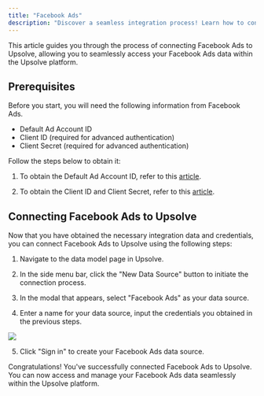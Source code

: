```yaml
---
title: "Facebook Ads"
description: "Discover a seamless integration process! Learn how to connect Facebook Ads to Upsolve effortlessly for streamlined transactions."
---
```


This article guides you through the process of connecting Facebook Ads to Upsolve, allowing you to seamlessly access your Facebook Ads data within the Upsolve platform.

## Prerequisites

Before you start, you will need the following information from Facebook Ads.

- Default Ad Account ID
- Client ID (required for advanced authentication)
- Client Secret (required for advanced authentication)

Follow the steps below to obtain it:

1. To obtain the Default Ad Account ID, refer to this [article](https://www.facebook.com/business/help/1492627900875762).

2. To obtain the Client ID and Client Secret, refer to this [article](https://developers.facebook.com/docs/facebook-login/guides/advanced/manual-flow/#confirm).

## Connecting Facebook Ads to Upsolve

Now that you have obtained the necessary integration data and credentials, you can connect Facebook Ads to Upsolve using the following steps:

1. Navigate to the data model page in Upsolve.

2. In the side menu bar, click the "New Data Source" button to initiate the connection process.

3. In the modal that appears, select "Facebook Ads" as your data source.

4. Enter a name for your data source, input the credentials you obtained in the previous steps.

<img src="https://cdn.peaka.com/integrations/facebook-ads-1.png" />

5. Click "Sign in" to create your Facebook Ads data source.

Congratulations! You've successfully connected Facebook Ads to Upsolve. You can now access and manage your Facebook Ads data seamlessly within the Upsolve platform.
